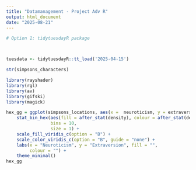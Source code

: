 ```yaml
---
title: "Datamanagement - Project Adv R"
output: html_document
date: "2025-08-21"
---
```


```r
# Option 1: tidytuesdayR package 



tuesdata <- tidytuesdayR::tt_load('2025-04-15')
```



```r
str(simpsons_characters)
```
```r
library(rayshader)
library(rgl)
library(av)
library(gifski)
library(magick)
```

```r
hex_gg = ggplot(simpsons_locations, aes(x =  neuroticism, y = extraversion)) +
    stat_bin_hex(aes(fill = after_stat(density), colour = after_stat(density)), 
                 bins = 10,
                 size = 1) +
    scale_fill_viridis_c(option = "B") +
    scale_color_viridis_c(option = "B", guide = "none") +
    labs(x = "Neuroticism", y = "Extraversion", fill = "",
         colour = "") +
    theme_minimal()
hex_gg
```


